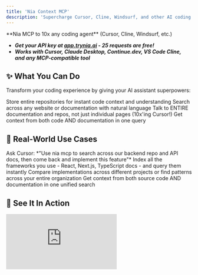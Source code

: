 ```yaml
---
title: 'Nia Context MCP'
description: 'Supercharge Cursor, Cline, Windsurf, and other AI coding assistants with codebase understanding and documentation search'
---
```


<Note>
  **Nia MCP to 10x any coding agent** (Cursor, Cline, Windsurf, etc.)
  
  * ***Get your API key at [app.trynia.ai](http://app.trynia.ai/) - 25 requests are free!***
  * ***Works with Cursor, Claude Desktop, Continue.dev, VS Code Cline, and any MCP-compatible tool***
</Note>

## ✨ What You Can Do

Transform your coding experience by giving your AI assistant superpowers:

<CardGroup cols={2}>
  <Card title="Index GitHub Repos" icon="github">
    Store entire repositories for instant code context and understanding
  </Card>

  <Card title="Index Documentation" icon="book">
    Search across any website or documentation with natural language
  </Card>

  <Card title="Chat with Entire Codebases" icon="message-code">
    Talk to ENTIRE documentation and repos, not just individual pages (10x'ing Cursor!)
  </Card>

  <Card title="Multi-Source Intelligence" icon="brain-circuit">
    Get context from both code AND documentation in one query
  </Card>
</CardGroup>

## 🎯 Real-World Use Cases

<Accordion title="Index Additional Repos + Company Docs" defaultOpen>
Ask Cursor: *"Use nia mcp to search across our backend repo and API docs, then come back and implement this feature"*
</Accordion>

<Accordion title="Create Personal Knowledge Base">
Index all the frameworks you use - React, Next.js, TypeScript docs - and query them instantly
</Accordion>

<Accordion title="Search Multiple Codebases">
Compare implementations across different projects or find patterns across your entire organization
</Accordion>

<Accordion title="Code + Documentation Context">
Get context from both source code AND documentation in one unified search
</Accordion>

## 🎥 See It In Action

<Tabs>
  <Tab title="Documentation Tools">
    <div style={{ position: 'relative', width: '100%', paddingBottom: '56.25%', height: 0, overflow: 'hidden' }}>
      <iframe 
        src="https://www.youtube.com/embed/aiVbh-QO-Fg?si=04nUsm8jgmvE_Pft" 
        title="Nia Documentation Tools Demo"
        style={{ position: 'absolute', top: 0, left: 0, width: '100%', height: '100%' }}
        frameBorder="0" 
        allow="accelerometer; autoplay; clipboard-write; encrypted-media; gyroscope; picture-in-picture; web-share" 
        referrerPolicy="strict-origin-when-cross-origin" 
        allowFullScreen
      />
    </div>
  </Tab>
  
  <Tab title="Codebase Tools">
    <div style={{ position: 'relative', width: '100%', paddingBottom: '56.25%', height: 0, overflow: 'hidden' }}>
      <iframe 
        src="https://www.youtube.com/embed/uV8PmuTNL8E?si=9a40wsPN2h4GVjX7" 
        title="Nia Codebase Tools Demo"
        style={{ position: 'absolute', top: 0, left: 0, width: '100%', height: '100%' }}
        frameBorder="0" 
        allow="accelerometer; autoplay; clipboard-write; encrypted-media; gyroscope; picture-in-picture; web-share" 
        referrerPolicy="strict-origin-when-cross-origin" 
        allowFullScreen
      />
    </div>
  </Tab>
</Tabs>

## 📦 Installation

<Steps>
  <Step title="Prerequisites">
    - Python 3.8+ 
    - `uvx` (recommended) or `pip`
    - Your NIA API key from [app.trynia.ai](http://app.trynia.ai/)
  </Step>
  
  <Step title="Install the Package">
    <CodeGroup>
      ```bash Option A: Using uvx (Recommended)
      # uvx will automatically handle the installation when you run it
      # No need to pre-install if you have uvx
      ```
      
      ```bash Option B: Using pip (If needed)
      pip install nia-mcp-server
      ```
    </CodeGroup>
  </Step>
  
  <Step title="Configure Your MCP Client">
    Choose your coding assistant below for specific configuration steps
  </Step>
  
  <Step title="Replace Your API Key">
    Get your API key from [app.trynia.ai](http://app.trynia.ai/) and replace `YOUR_API_KEY` in the configuration
  </Step>
  
  <Step title="Restart Your Client">
    Restart your coding assistant to load the new MCP server
  </Step>
</Steps>

## ⚙️ Configuration for Your Coding Assistant

<Tabs>
  <Tab title="Cursor">
    <Steps>
      <Step title="Open MCP Configuration">
        Open your Cursor MCP configuration file:
        - **macOS**: `~/.cursor/mcp.json`
        - **Windows**: `%APPDATA%\Cursor\mcp.json`
        - **Linux**: `~/.config/cursor/mcp.json`
      </Step>
      
      <Step title="Add NIA Configuration">
        ```json
        {
          "mcpServers": {
            "nia": {
              "command": "uvx",
              "args": ["nia-mcp-server"],
              "env": {
                "NIA_API_KEY": "YOUR_API_KEY",
                "NIA_API_URL": "https://apigcp.trynia.ai/"
              }
            }
          }
        }
        ```
      </Step>
    </Steps>
  </Tab>
  
  <Tab title="Claude Desktop">
    <Steps>
      <Step title="Open Configuration File">
        Edit your Claude Desktop configuration:
        - **macOS**: `~/Library/Application Support/Claude/claude_desktop_config.json`
        - **Windows**: `%APPDATA%\Claude\claude_desktop_config.json`
      </Step>
      
      <Step title="Add NIA Configuration">
        ```json
        {
          "mcpServers": {
            "nia": {
              "command": "nia-mcp-server",
              "env": {
                "NIA_API_KEY": "YOUR_API_KEY",
                "NIA_API_URL": "https://apigcp.trynia.ai/"
              }
            }
          }
        }
        ```
      </Step>
    </Steps>
  </Tab>
  
  <Tab title="Continue.dev">
    <Steps>
      <Step title="Open Continue Configuration">
        Edit your `~/.continue/config.json` file
      </Step>
      
      <Step title="Add NIA Configuration">
        ```json
        {
          "models": [...],
          "mcpServers": [
            {
              "name": "nia",
              "command": "nia-mcp-server",
              "env": {
                "NIA_API_KEY": "YOUR_API_KEY",
                "NIA_API_URL": "https://apigcp.trynia.ai/"
              }
            }
          ]
        }
        ```
      </Step>
    </Steps>
  </Tab>
  
  <Tab title="VS Code Cline">
    <Steps>
      <Step title="Open Cline Settings">
        Access your Cline MCP configuration in VS Code settings
      </Step>
      
      <Step title="Add NIA Configuration">
        ```json
        {
          "mcpServers": {
            "nia": {
              "command": "nia-mcp-server",
              "env": {
                "NIA_API_KEY": "YOUR_API_KEY",
                "NIA_API_URL": "https://apigcp.trynia.ai/"
              }
            }
          }
        }
        ```
      </Step>
    </Steps>
  </Tab>
</Tabs>

## 🧪 Testing the Installation

Once configured, try these commands in your AI assistant:

<CodeGroup>
  ```bash Index a Repository
  Index https://github.com/facebook/react
  ```
  
  ```bash List Repositories
  List my indexed repositories
  ```
  
  ```bash Search Code
  Search for "useState hook implementation" in my repositories
  ```
  
  ```bash Index Documentation
  Index the documentation at https://react.dev/docs
  ```
  
  ```bash Cross-Search
  Search across both React source code and documentation for "state management patterns"
  ```
</CodeGroup>

## 🛠️ Available Tools

<CardGroup cols={2}>
  <Card title="Repository Tools" icon="github">
    - **`index_repository`** - Index any GitHub repository
    - **`search_codebase`** - Search code with natural language
    - **`list_repositories`** - List all indexed repositories
  </Card>

  <Card title="Documentation Tools" icon="book">
    - **`index_documentation`** - Index any website or docs
    - **`search_documentation`** - Search docs with natural language  
    - **`list_documentation`** - List all indexed documentation
  </Card>
</CardGroup>

## 🎯 Pro Tips for Maximum Productivity

<AccordionGroup>
  <Accordion title="Multi-Source Queries">
    Combine searches across repositories and documentation:
    
    *"Search both the Next.js repo and docs for server-side rendering patterns, then implement a similar solution for our project"*
  </Accordion>
  
  <Accordion title="Context-Aware Development">
    Use specific, detailed queries:
    
    *"Find error handling patterns in our backend repo, compare with best practices from indexed documentation, then refactor this function"*
  </Accordion>
  
  <Accordion title="Knowledge Base Building">
    Index frequently used resources:
    - Framework documentation (React, Vue, Angular)
    - Company internal docs
    - Best practice guides
    - Reference implementations
  </Accordion>
  
  <Accordion title="Cross-Project Learning">
    Index multiple projects to:
    - Find reusable patterns
    - Compare implementations
    - Learn from different approaches
    - Maintain consistency across projects
  </Accordion>
</AccordionGroup>

## ⚠️ Troubleshooting

<AccordionGroup>
  <Accordion title='"No API key provided"'>
    **Solution:** Make sure you've replaced `YOUR_API_KEY` with your actual API key from [app.trynia.ai](http://app.trynia.ai/)
    
    Double-check the environment variable is correctly set in your MCP configuration.
  </Accordion>
  
  <Accordion title='"Command not found: nia-mcp-server"'>
    **Solution:** Try installing with pip first:
    ```bash
    pip install nia-mcp-server
    ```
    
    Or ensure `uvx` is properly installed and in your PATH.
  </Accordion>
  
  <Accordion title='"Invalid API key"'>
    **Solution:** 
    - Double-check your API key at [app.trynia.ai](http://app.trynia.ai/)
    - Ensure there are no extra spaces or characters
    - Verify the API endpoint is set to `https://apigcp.trynia.ai/`
  </Accordion>
  
  <Accordion title='"Rate limit exceeded"'>
    **Solution:** You've used your 25 free requests. Check your usage and upgrade your plan at [app.trynia.ai](http://app.trynia.ai/)
  </Accordion>
  
  <Accordion title="MCP Server Not Responding">
    **Solution:**
    1. Check if the server is running properly
    2. Verify your MCP client configuration
    3. Restart your coding assistant
    4. Check the console for error messages
  </Accordion>
</AccordionGroup>

## 🚀 What's Next?

<CardGroup cols={2}>
  <Card title="Build Your Knowledge Base" icon="database">
    Start by indexing your most-used repositories and documentation sources
  </Card>
  
  <Card title="Experiment with Queries" icon="magnifying-glass">
    Try different search approaches to find what works best for your workflow
  </Card>
  
  <Card title="Share with Your Team" icon="users">
    Set up shared knowledge bases for your development team
  </Card>
  
  <Card title="Optimize Your Workflow" icon="rocket">
    Integrate Nia MCP into your daily coding routine for maximum productivity
  </Card>
</CardGroup>

## 💬 Feedback & Support

<Note>
We'd love your feedback! Help us improve Nia MCP and make coding agents even more powerful. Share your experience, suggestions, or even roast the product if you want - we really want to help developers code way, way faster!

**Nia - AI that understands your entire codebase** 
</Note>

---

<Warning>
**Need Help?** Join our community or reach out through [app.trynia.ai](http://app.trynia.ai/) for support and updates.
</Warning> 